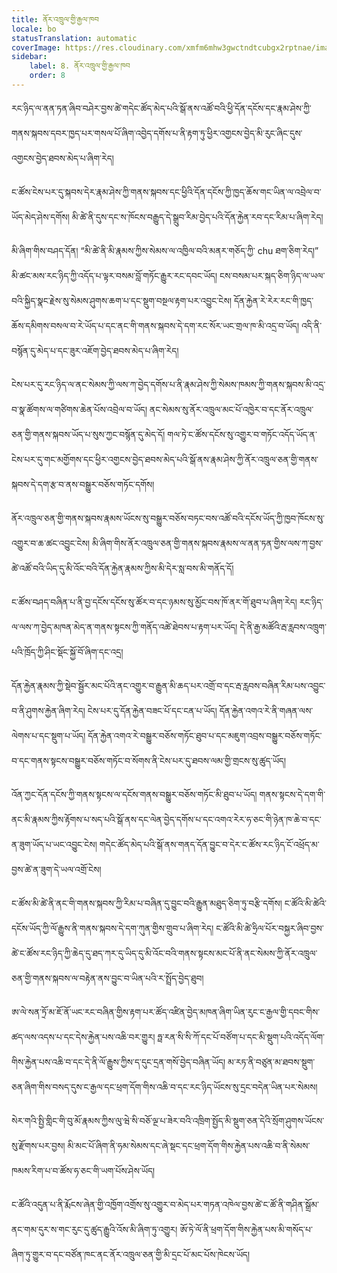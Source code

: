 ```yaml
---
title: ནོར་འཁྲུལ་གྱི་རྒྱལ་ཁབ
locale: bo
statusTranslation: automatic
coverImage: https://res.cloudinary.com/xmfm6mhw3gwctndtcubgx2rptnae/image/upload/v1740468922/small_cover_tratado_de_psicologia_revolucionaria_a4c0dca4e0.webp
sidebar:
    label: 8. ནོར་འཁྲུལ་གྱི་རྒྱལ་ཁབ
    order: 8
---
```

རང་ཉིད་ལ་ནན་ཏན་ཞིབ་བཤེར་བྱས་ཚེ་གདེང་ཚོད་མེད་པའི་སྒོ་ནས་འཚོ་བའི་ཕྱི་དོན་དངོས་དང་རྣམ་ཤེས་ཀྱི་གནས་སྐབས་དབར་ཁྱད་པར་གསལ་པོ་ཞིག་འབྱེད་དགོས་པ་ནི་རྟག་ཏུ་ཕྱིར་འགྱངས་བྱེད་མི་རུང་ཞིང་དུས་འགྱངས་བྱེད་ཐབས་མེད་པ་ཞིག་རེད།

ང་ཚོས་ངེས་པར་དུ་སྐབས་དེར་རྣམ་ཤེས་ཀྱི་གནས་སྐབས་དང་ཕྱིའི་དོན་དངོས་ཀྱི་ཁྱད་ཆོས་གང་ཡིན་ལ་འབྲེལ་བ་ཡོད་མེད་ཤེས་དགོས། མི་ཚེ་ནི་དུས་དང་ས་ཁོངས་བརྒྱུད་དེ་སྒྲུབ་རིམ་བྱེད་པའི་དོན་རྐྱེན་རབ་དང་རིམ་པ་ཞིག་རེད།

མི་ཞིག་གིས་བཤད་དོན། “མི་ཚེ་ནི་མི་རྣམས་ཀྱིས་སེམས་ལ་འཁྱིལ་བའི་མནར་གཅོད་ཀྱི་ chu ཐག་ཅིག་རེད།” མི་ཚང་མས་རང་ཉིད་ཀྱི་འདོད་པ་ལྟར་བསམ་བློ་གཏོང་རྒྱུར་རང་དབང་ཡོད། ངས་བསམ་པར་སྐད་ཅིག་ཉིད་ལ་ཡལ་བའི་སྐྱིད་སྣང་རྗེས་སུ་སེམས་ཤུགས་ཆག་པ་དང་སྡུག་བསྔལ་རྟག་པར་འབྱུང་ངེས། དོན་རྐྱེན་རེ་རེར་རང་གི་ཁྱད་ཆོས་དམིགས་བསལ་བ་རེ་ཡོད་པ་དང་ནང་གི་གནས་སྐབས་དེ་དག་རང་སོར་ཡང་གྲལ་ཁ་མི་འདྲ་བ་ཡོད། འདི་ནི་བསྙོན་དུ་མེད་པ་དང་ཟུར་འཇོག་བྱེད་ཐབས་མེད་པ་ཞིག་རེད།

ངེས་པར་དུ་རང་ཉིད་ལ་ནང་སེམས་ཀྱི་ལས་ཀ་བྱེད་དགོས་པ་ནི་རྣམ་ཤེས་ཀྱི་སེམས་ཁམས་ཀྱི་གནས་སྐབས་མི་འདྲ་བ་སྣ་ཚོགས་ལ་གཙིགས་ཆེན་པོས་འབྲེལ་བ་ཡོད། ནང་སེམས་སུ་ནོར་འཁྲུལ་མང་པོ་འཁྱེར་བ་དང་ནོར་འཁྲུལ་ཅན་གྱི་གནས་སྐབས་ཡོད་པ་སུས་ཀྱང་བསྙོན་དུ་མེད་དོ། གལ་ཏེ་ང་ཚོས་དངོས་སུ་འགྱུར་བ་གཏོང་འདོད་ཡོད་ན་ངེས་པར་དུ་གང་མགྱོགས་དང་ཕྱིར་འགྱངས་བྱེད་ཐབས་མེད་པའི་སྒོ་ནས་རྣམ་ཤེས་ཀྱི་ནོར་འཁྲུལ་ཅན་གྱི་གནས་སྐབས་དེ་དག་རྩ་བ་ནས་བསྒྱུར་བཅོས་གཏོང་དགོས།

ནོར་འཁྲུལ་ཅན་གྱི་གནས་སྐབས་རྣམས་ཡོངས་སུ་བསྒྱུར་བཅོས་བཏང་བས་འཚོ་བའི་དངོས་ཡོད་ཀྱི་ཁྱབ་ཁོངས་སུ་འགྱུར་བ་ཆ་ཚང་འབྱུང་ངེས། མི་ཞིག་གིས་ནོར་འཁྲུལ་ཅན་གྱི་གནས་སྐབས་རྣམས་ལ་ནན་ཏན་གྱིས་ལས་ཀ་བྱས་ཚེ་འཚོ་བའི་ཡིད་དུ་མི་འོང་བའི་དོན་རྐྱེན་རྣམས་ཀྱིས་མི་དེར་སླ་བས་མི་གནོད་དོ།

ང་ཚོས་བཤད་བཞིན་པ་ནི་བྱ་དངོས་དངོས་སུ་ཚོར་བ་དང་ཉམས་སུ་མྱོང་བས་ཁོ་ནར་གོ་ཐུབ་པ་ཞིག་རེད། རང་ཉིད་ལ་ལས་ཀ་བྱེད་མཁན་མེད་ན་གནས་སྟངས་ཀྱི་གནོད་འཚེ་ཐེབས་པ་རྟག་པར་ཡོད། དེ་ནི་རྒྱ་མཚོའི་རྦ་རླབས་འཁྲུག་པའི་ཁྲོད་ཀྱི་ཤིང་སྡོང་སྐྱོ་བོ་ཞིག་དང་འདྲ།

དོན་རྐྱེན་རྣམས་ཀྱི་སྡེབ་སྦྱོར་མང་པོའི་ནང་འགྱུར་བ་རྒྱུན་མི་ཆད་པར་འགྲོ་བ་དང་རྦ་རླབས་བཞིན་རིམ་པས་འབྱུང་བ་ནི་ཤུགས་རྐྱེན་ཞིག་རེད། ངེས་པར་དུ་དོན་རྐྱེན་བཟང་པོ་དང་ངན་པ་ཡོད། དོན་རྐྱེན་འགའ་རེ་ནི་གཞན་ལས་ལེགས་པ་དང་སྡུག་པ་ཡོད། དོན་རྐྱེན་འགའ་རེ་བསྒྱུར་བཅོས་གཏོང་ཐུབ་པ་དང་མཇུག་འབྲས་བསྒྱུར་བཅོས་གཏོང་བ་དང་གནས་སྟངས་བསྒྱུར་བཅོས་གཏོང་བ་སོགས་ནི་ངེས་པར་དུ་ཐབས་ལམ་གྱི་གྲངས་སུ་ཚུད་ཡོད།

འོན་ཀྱང་དོན་དངོས་ཀྱི་གནས་སྟངས་ལ་དངོས་གནས་བསྒྱུར་བཅོས་གཏོང་མི་ཐུབ་པ་ཡོད། གནས་སྟངས་དེ་དག་གི་ནང་མི་རྣམས་ཀྱིས་རྟོགས་པ་སད་པའི་སྒོ་ནས་དང་ལེན་བྱེད་དགོས་པ་དང་འགའ་རེར་ཧ་ཅང་གི་ཉེན་ཁ་ཆེ་བ་དང་ན་ཟུག་ཡོད་པ་ཡང་འབྱུང་ངེས། གདེང་ཚོད་མེད་པའི་སྒོ་ནས་གནད་དོན་བྱུང་བ་དེར་ང་ཚོས་རང་ཉིད་ངོ་འཕྲོད་མ་བྱས་ཚེ་ན་ཟུག་དེ་ཡལ་འགྲོ་ངེས།

ང་ཚོས་མི་ཚེ་ནི་ནང་གི་གནས་སྐབས་ཀྱི་རིམ་པ་བཞིན་དུ་བྱུང་བའི་རྒྱུན་མཐུད་ཅིག་ཏུ་བརྩི་དགོས། ང་ཚོའི་མི་ཚེའི་དངོས་ཡོད་ཀྱི་ལོ་རྒྱུས་ནི་གནས་སྐབས་དེ་དག་ཀུན་གྱིས་གྲུབ་པ་ཞིག་རེད། ང་ཚོའི་མི་ཚེ་ཧྲིལ་པོར་བསྐྱར་ཞིབ་བྱས་ཚེ་ང་ཚོས་རང་ཉིད་ཀྱི་ཆེད་དུ་ཐད་ཀར་དུ་ཡིད་དུ་མི་འོང་བའི་གནས་སྟངས་མང་པོ་ནི་ནང་སེམས་ཀྱི་ནོར་འཁྲུལ་ཅན་གྱི་གནས་སྐབས་ལ་བརྟེན་ནས་བྱུང་བ་ཡིན་པའི་ར་སྤྲོད་བྱེད་ཐུབ།

ཨ་ལེ་སན་ཏྲོ་མ་ཇོ་ནོ་ཡང་རང་བཞིན་གྱིས་རྟག་པར་ཚོད་འཛིན་བྱེད་མཁན་ཞིག་ཡིན་རུང་ང་རྒྱལ་གྱི་དབང་གིས་ཚད་ལས་འདས་པ་དང་དེས་རྐྱེན་པས་འཆི་བར་གྱུར། ཧྥ་རན་སི་སི་ཀོ་དང་པོ་བཙོག་པ་དང་མི་སྡུག་པའི་འདོད་ལོག་གིས་རྐྱེན་པས་འཆི་བ་དང་དེ་ནི་ལོ་རྒྱུས་ཀྱིས་ད་དུང་དྲན་གསོ་བྱེད་བཞིན་ཡོད། མ་རཏ་ནི་བཙུན་མ་ཐབས་སྡུག་ཅན་ཞིག་གིས་བསད་དུས་ང་རྒྱལ་དང་ཕྲག་དོག་གིས་འཆི་བ་དང་རང་ཉིད་ཡོངས་སུ་དྲང་བདེན་ཡིན་པར་སེམས།

སེར་གའི་སྤྱི་གླིང་གི་བུ་མོ་རྣམས་ཀྱིས་ལུ་ཝེ་སི་བཅོ་ལྔ་པ་ཟེར་བའི་འཁྲིག་སྤྱོད་མི་སྡུག་ཅན་དེའི་སྲོག་ཤུགས་ཡོངས་སུ་རྫོགས་པར་བྱས། མི་མང་པོ་ཞིག་ནི་ཧམ་སེམས་དང་ཞེ་སྡང་དང་ཕྲག་དོག་གིས་རྐྱེན་པས་འཆི་བ་ནི་སེམས་ཁམས་རིག་པ་བ་ཚོས་ཧ་ཅང་གི་ཡག་པོས་ཤེས་ཡོད།

ང་ཚོའི་འདུན་པ་ནི་རྨོངས་ཞེན་གྱི་འཁྱོག་འགྲོས་སུ་འགྱུར་བ་མེད་པར་གཏན་འཁེལ་བྱས་ཚེ་ང་ཚོ་ནི་གཤིན་སྒྲོམ་ནང་གམ་དུར་ས་གང་རུང་དུ་ཚུད་རྒྱུའི་འོས་མི་ཞིག་ཏུ་འགྱུར། ཨོ་ཏེ་ལོ་ནི་ཕྲག་དོག་གིས་རྐྱེན་པས་མི་གསོད་པ་ཞིག་ཏུ་གྱུར་བ་དང་བཙོན་ཁང་ནང་ནོར་འཁྲུལ་ཅན་གྱི་མི་དྲང་པོ་མང་པོས་ཁེངས་ཡོད།


